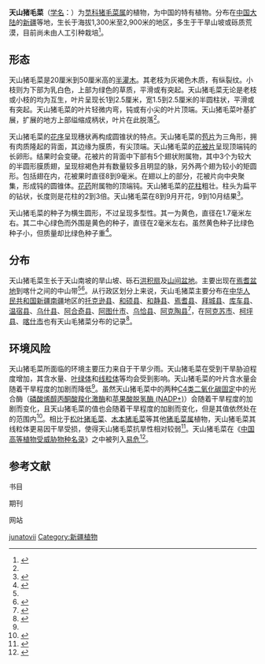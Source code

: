 {{Speciesbox
| name = 天山猪毛菜
| status = 
| status_system = 
| image =
| genus = Salsola
| species =  junatovii
| authority = Botsch.
}}

'''天山猪毛菜'''（[[学名|学名]]：{{lang|la|''Salsola junatovii''}}）为[[苋科|苋科]][[猪毛菜属|猪毛菜属]]的植物，为中国的特有植物。分布在[[中国大陆|中国大陆]]的[[新疆|新疆]]等地，生长于海拔1,300米至2,900米的地区，多生于干旱山坡或砾质荒漠，目前尚未由人工引种栽培<ref group="网">{{cite web| url =http://www.bioinfo.cn/db05/KmzwSpecies.php?action=view&id=2678| title =天山猪毛菜| work =《中国高等植物数据库全库》| publisher =中国科学院微生物研究所| author =昆明植物研究所| accessdate =2009-02-23| deadurl =yes| archiveurl =https://web.archive.org/web/20160305003759/http://www.bioinfo.cn/db05/KmzwSpecies.php?action=view&id=2678| archivedate =2016-03-05}}</ref>。

== 形态 ==
天山猪毛菜是20厘米到50厘米高的[[灌木|半灌木]]。其老枝为灰褐色木质，有纵裂纹。小枝则为下部为乳白色，上部为绿色的草质，平滑或有突起。天山猪毛菜无论是老枝或小枝的{{link-en|叶序|Phyllotaxis}}均为互生，叶片呈现长1到2.5厘米，宽1.5到2.5厘米的半圆柱状，平滑或有突起。天山猪毛菜的叶片轻微内弯，钝或有小尖的叶片顶端。天山猪毛菜叶基扩展，扩展的地方上部缢缩成柄状，叶片在此脱落<ref name="国志" group="书"/>。

天山猪毛菜的[[花序|花序]]呈现穗状再构成圆锥状的特点。天山猪毛菜的[[苞片|苞片]]为三角形，拥有肉质隆起的背面，其边缘为膜质，有尖顶端。天山猪毛菜的[[花被片|花被片]]呈现顶端钝的长卵形。结果时会变硬。花被片的背面中下部有5个翅状附属物，其中3个为较大的半圆形膜质翅，呈现棕褐色并有数量较多且明显的脉，另外两个翅为较小的矩圆形。包括翅在内，花被果时直径8到9毫米。在翅以上的部分，花被片向中央聚集，形成钝的圆锥体。[[花药|花药]]附属物的顶端钝。天山猪毛菜的[[花柱|花柱]]粗壮。柱头为扁平的钻状，长度则是花柱的2到3倍。天山猪毛菜在8到9月开花，9到10月结果<ref name="国志" group="书">{{cite book |editor=中国科学院中国植物志编委会 |title=[[中国植物志|中国植物志]]·第二十五卷·第二分册 |publisher=[[科学出版社|科学出版社]] |location=北京 |page=165 |edition=第一版}}</ref>。

天山猪毛菜的种子为横生圆形，不过呈现多型性。其一为黄色，直径在1.7毫米左右。其二中心绿色而外围是黄色的种子，直径在2毫米左右。虽然黄色种子比绿色种子小，但质量却比绿色种子重<ref group="刊">{{cite journal |author1=宋丹华 |author2=黄俊华 |title=新疆猪毛菜属(Salsola L.)植物种子多型性初报 |journal=河北农业大学学报 |date=2014 |volume=37 |issue=06 |pages=18-23 |doi=10.13320/j.cnki.jauh.2014.0134}}</ref>。

== 分布 ==
天山猪毛菜生长于天山南坡的旱山坡、砾石[[洪积扇|洪积扇]]及[[山间盆地|山间盆地]]。主要出现在[[焉耆盆地|焉耆盆地]]到喀什之间的中山带<ref name="疆志" group="书"/><ref group="刊">{{cite journal |author1=冯缨 |author2=严成 |author3=尹林克 |title=新疆植物特有种及其分布 |journal=西北植物学报 |date=2003 |issue=02 |pages=263-273}}</ref>。从行政区划分上来说，天山毛猪菜主要分布在[[中华人民共和国|中华人民共和国]][[新疆维吾尔自治区|新疆]][[南疆|南疆]]地区的[[托克逊县|托克逊县]]、[[和硕县|和硕县]]、[[和静县|和静县]]、[[焉耆县|焉耆县]]、[[拜城县|拜城县]]、[[库车县|库车县]]、[[温宿县|温宿县]]、[[乌什县|乌什县]]、[[阿合奇县|阿合奇县]]、[[阿图什市|阿图什市]]、[[乌恰县|乌恰县]]、[[阿克陶县|阿克陶县]]<ref group="刊">{{cite journal |author1=闻志彬 |author2=张杰 |author3=张明理 |title=中国特有种天山猪毛菜的地理分布及潜在分布区预测 |journal=植物资源与环境学报 |date=2016 |volume=25 |issue=01 |pages=81-87}}</ref>，在[[阿克苏市|阿克苏市]]、[[柯坪县|柯坪县]]、[[喀什市|喀什市]]也有天山毛猪菜分布的记录<ref name="疆志" group="书">{{cite book |editor=新疆植物志编辑委员会 |title=新疆植物志·第二卷·第一分册 |date=1994 |publisher=[[新疆科技卫生出版社|新疆科技卫生出版社]] |location=乌鲁木齐 |isbn=7-5372-0789-5 |pages=89-90}}</ref>。

== 环境风险 ==
天山猪毛菜所面临的环境主要压力来自于干旱少雨。天山猪毛菜在受到干旱胁迫程度增加，其含水量、[[叶绿体|叶绿体]]和[[线粒体|线粒体]]等均会受到影响。天山猪毛菜的叶片含水量会随着干旱程度的加剧而降低<ref name="干C3" group="刊"/>。虽然天山猪毛菜中的两种[[C4类二氧化碳固定|C4类二氧化碳固定]]中的光合酶（[[磷酸烯醇丙酮酸羧化激酶|磷酸烯醇丙酮酸羧化激酶]]和[[苹果酸脱氢酶_(NADP+)|苹果酸脱氢酶 (NADP+)]]）会随着干旱程度的加剧而变化，且天山猪毛菜的{{link-en|δ13C|δ13C}}值也会随着干旱程度的加剧而变化，但是其值依然处在{{link-en|C3植物|C3 carbon fixation}}的范围内<ref name="干C3" group="刊">{{cite journal |author1=闻志彬 |author2=夏春兰 |author3=王玉兰 |title=干旱胁迫对C3植物天山猪毛菜叶片C4光合酶和δ13C值的影响 |journal=干旱区研究 |date=2020 |volume=37 |issue=04 |pages=993-1000 |doi=10.13866/j.azr.2020.04.20}}</ref>。相比于[[松叶猪毛菜|松叶猪毛菜]]、[[木本猪毛菜|木本猪毛菜]]等其他[[猪毛菜属|猪毛菜属]]植物，天山猪毛菜其线粒体更易因干旱受损，使得天山猪毛菜抗旱性相对较弱<ref group="刊">{{cite journal |author1=闻志彬 |author2=莱孜提·库里库 |author3=张明理 |title=干旱胁迫对3种不同光合类型荒漠植物叶绿体和线粒体超微结构的影响 |journal=西北植物学报 |date=2016 |volume=36 |issue=06 |pages=1155-1162}}</ref>。天山猪毛菜在《[[中国高等植物受威胁物种名录|中国高等植物受威胁物种名录]]》之中被列入[[易危物種|易危]]<ref group="刊">{{cite journal |author1=覃海宁 et al. |title=中国高等植物受威胁物种名录 |journal=生物多样性 |date=2017 |volume=25 |issue=07 |pages=696-744 |doi=10.17520/biods.2017144}}</ref>。

== 参考文献 ==
;书目
{{reflist|group=书}}
;期刊
{{reflist|group=刊}}
;网站
{{reflist|group=网}}


{{Taxonbar|from=Q10939463}}

{{DEFAULTSORT:Salsola junatovii}}
[[Category:猪毛菜属|junatovii]]
[[Category:新疆植物|Category:新疆植物]]